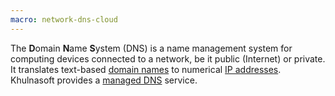 ```yaml
---
macro: network-dns-cloud
---
```



The **D**omain **N**ame **S**ystem (DNS) is a name management system for computing devices connected to a network, be it public (Internet) or private. It translates text-based [domain names](#domain-name) to numerical [IP addresses](/network/public-gateways/concepts/#ip-address). Khulnasoft provides a [managed DNS](#khulnasoft-dns) service.